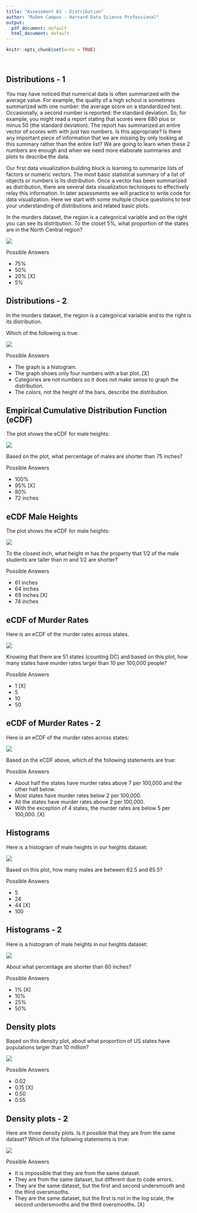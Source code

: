 ```yaml
---
title: "Assessment 03 - Distribution"
author: "Ruben Campos - Harvard Data Science Professional"
output:
  pdf_document: default
  html_document: default
---
```


```r
knitr::opts_chunk$set(echo = TRUE)
```

<br/>

## **Distributions - 1**

You may have noticed that numerical data is often summarized with the average value. For example, the quality of a high school is sometimes summarized with one number: the average score on a standardized test. Occasionally, a second number is reported: the standard deviation. So, for example, you might read a report stating that scores were 680 plus or minus 50 (the standard deviation). The report has summarized an entire vector of scores with with just two numbers. Is this appropriate? Is there any important piece of information that we are missing by only looking at this summary rather than the entire list? We are going to learn when these 2 numbers are enough and when we need more elaborate summaries and plots to describe the data.

Our first data visualization building block is learning to summarize lists of factors or numeric vectors. The most basic statistical summary of a list of objects or numbers is its distribution. Once a vector has been summarized as distribution, there are several data visualization techniques to effectively relay this information. In later assessments we will practice to write code for data visualization. Here we start with some multiple choice questions to test your understanding of distributions and related basic plots.

In the murders dataset, the region is a categorical variable and on the right you can see its distribution. To the closet 5%, what proportion of the states are in the North Central region?

![](img1.png)

Possible Answers

- 75%
- 50%
- 20% [X]
- 5%

## **Distributions - 2**

In the murders dataset, the region is a categorical variable and to the right is its distribution.

Which of the following is true:

![](img1.png)

Possible Answers

- The graph is a histogram.
- The graph shows only four numbers with a bar plot. [X]
- Categories are not numbers so it does not make sense to graph the distribution.
- The colors, not the height of the bars, describe the distribution.

## **Empirical Cumulative Distribution Function (eCDF)**

The plot shows the eCDF for male heights:

![](img2.png)

Based on the plot, what percentage of males are shorter than 75 inches?



Possible Answers

- 100%
- 95% [X]
- 80%
- 72 inches

## **eCDF Male Heights**

The plot shows the eCDF for male heights:

![](img2.png)

To the closest inch, what height m has the property that 1/2 of the male students are taller than m and 1/2 are shorter?

Possible Answers

- 61 inches
- 64 inches
- 69 inches [X]
- 74 inches

## **eCDF of Murder Rates**

Here is an eCDF of the murder rates across states.

![](img3.png)

Knowing that there are 51 states (counting DC) and based on this plot, how many states have murder rates larger than 10 per 100,000 people?

Possible Answers

- 1 [X]
- 5
- 10
- 50

## **eCDF of Murder Rates - 2**

Here is an eCDF of the murder rates across states:

![](img3.png)

Based on the eCDF above, which of the following statements are true:

Possible Answers

- About half the states have murder rates above 7 per 100,000 and the other half below.
- Most states have murder rates below 2 per 100,000.
- All the states have murder rates above 2 per 100,000.
- With the exception of 4 states, the murder rates are below 5 per 100,000. [X]

## **Histograms**

Here is a histogram of male heights in our heights dataset:

![](img4.png)

Based on this plot, how many males are between 62.5 and 65.5?

Possible Answers

- 5
- 24
- 44 [X]
- 100

## **Histograms - 2**

Here is a histogram of male heights in our heights dataset:

![](img4.png)

About what percentage are shorter than 60 inches?

Possible Answers

- 1% [X]
- 10%
- 25%
- 50%

## **Density plots**

Based on this density plot, about what proportion of US states have populations larger than 10 million?

![](img5.png)

Possible Answers

- 0.02
- 0.15 [X]
- 0.50
- 0.55

## **Density plots - 2**

Here are three density plots. Is it possible that they are from the same dataset? Which of the following statements is true:

![](img6.png)

Possible Answers

- It is impossible that they are from the same dataset.
- They are from the same dataset, but different due to code errors.
- They are the same dataset, but the first and second undersmooth and the third oversmooths.
- They are the same dataset, but the first is not in the log scale, the second undersmooths and the third oversmooths. [X]
